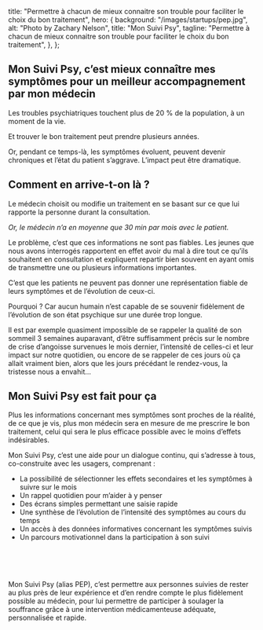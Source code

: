 
  title:
    "Permettre à chacun de mieux connaitre son trouble pour faciliter le choix du bon traitement",
  hero: {
    background: "/images/startups/pep.jpg",
    alt: "Photo by Zachary Nelson",
    title: "Mon Suivi Psy",
    tagline:
      "Permettre à chacun de mieux connaitre son trouble pour faciliter le choix du bon traitement",
  },
};

<LayoutArticle meta={meta} startup="pep">


## Mon Suivi Psy, c’est mieux connaître mes symptômes pour un meilleur accompagnement par mon médecin

Les troubles psychiatriques touchent plus de 20 % de la population, à un moment de la vie.

Et trouver le bon traitement peut prendre plusieurs années.

Or, pendant ce temps-là, les symptômes évoluent, peuvent devenir chroniques et l’état
du patient s’aggrave. L’impact peut être dramatique.

## Comment en arrive-t-on là ?

Le médecin choisit ou modifie un traitement en se basant sur ce que lui rapporte la personne durant la consultation.

_Or, le médecin n’a en moyenne que 30 min par mois avec le patient._

Le problème, c’est que ces informations ne sont pas fiables. Les jeunes que nous avons interrogés rapportent en effet avoir du mal à dire tout ce qu’ils souhaitent en consultation et expliquent repartir bien souvent en ayant omis de transmettre une ou plusieurs informations importantes.

C’est que les patients ne peuvent pas donner une représentation fiable de leurs symptômes et de l’évolution de ceux-ci.

Pourquoi ? Car aucun humain n’est capable de se souvenir fidèlement de l’évolution de son état psychique sur une durée trop longue.

Il est par exemple quasiment impossible de se rappeler la qualité de son sommeil 3 semaines auparavant, d’être suffisamment précis sur le nombre de crise d’angoisse survenues le mois dernier, l’intensité de celles-ci et leur impact sur notre quotidien, ou encore de se rappeler de ces jours où ça allait vraiment bien, alors que les jours précédant le rendez-vous, la tristesse nous a envahit…

## Mon Suivi Psy est fait pour ça

Plus les informations concernant mes symptômes sont proches de la réalité, de ce que je vis, plus mon médecin sera en mesure de me prescrire le bon traitement, celui qui sera le plus efficace possible avec le moins d’effets indésirables.

Mon Suivi Psy, c’est une aide pour un dialogue continu, qui s’adresse à tous, co-construite avec les usagers, comprenant :

- La possibilité de sélectionner les effets secondaires et les symptômes à suivre sur le mois
- Un rappel quotidien pour m’aider à y penser
- Des écrans simples permettant une saisie rapide
- Une synthèse de l’évolution de l’intensité des symptômes au cours du temps
- Un accès à des données informatives concernant les symptômes suivis
- Un parcours motivationnel dans la participation à son suivi

<br />
<br />
<br />

Mon Suivi Psy (alias PEP), c’est permettre aux personnes suivies de rester au plus près de leur expérience et d’en rendre compte le plus fidèlement possible au médecin, pour lui permettre de participer à soulager la souffrance grâce à une intervention médicamenteuse adéquate, personnalisée et rapide.

</LayoutArticle>

